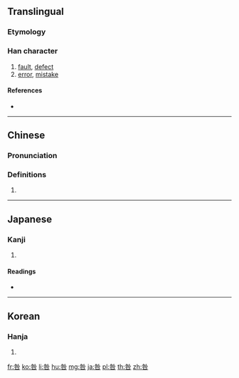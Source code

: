 ==Translingual==
===Etymology===
{{Han etyl}}
{{Han compound|夂|人|口}}
===Han character===
{{Han char|rn=30|rad=口|as=05|sn=8|four=28604|canj=HOR,HYR|ids=⿱处口 (G), ⿱⿺夂人口 (TJK)}}

# [[fault]], [[defect]]
# [[error]], [[mistake]]

====References====
* {{Han ref|kx=0185.060|dkj=03493|dj=0404.060|hdz=10607.060|uh=548E|ud=21646|bh=A953|bd=43347}}

----

==Chinese==
{{zh-forms}}

===Pronunciation===
{{zh-pron
|m=jiù
|c=gau3
|mc=y
|oc=y
|ma=
|cat=n
}}

===Definitions===
# {{rfdef|lang=zh}}

----

==Japanese==

===Kanji===
{{ja-kanji|grade=|rs=口05}}

# {{defn|lang=ja|sort=口05}}

====Readings====
* {{ja-readings|on=[[きゅう]] (kyū), [[こう]] (kō)|kun=[[とが]] (toga), [[とがめる]] (togameru)}}

----

==Korean==

===Hanja===
{{ko-hanja|hangeul=[[구]], [[고]]|rv=gu, go|mr=ku, ko}}

# {{defn|lang=ko|sort=口05}}

[[fr:咎]]
[[ko:咎]]
[[li:咎]]
[[hu:咎]]
[[mg:咎]]
[[ja:咎]]
[[pl:咎]]
[[th:咎]]
[[zh:咎]]